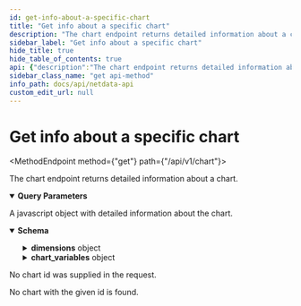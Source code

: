 ```yaml
---
id: get-info-about-a-specific-chart
title: "Get info about a specific chart"
description: "The chart endpoint returns detailed information about a chart."
sidebar_label: "Get info about a specific chart"
hide_title: true
hide_table_of_contents: true
api: {"description":"The chart endpoint returns detailed information about a chart.","parameters":[{"name":"chart","in":"query","description":"The id of the chart as returned by the /charts call.","required":true,"schema":{"type":"string","format":"as returned by /charts","default":"system.cpu"}}],"responses":{"200":{"description":"A javascript object with detailed information about the chart.","content":{"application/json":{"schema":{"type":"object","properties":{"id":{"type":"string","description":"The unique id of the chart."},"name":{"type":"string","description":"The name of the chart."},"type":{"type":"string","description":"The type of the chart. Types are not handled by netdata. You can use this field for anything you like."},"family":{"type":"string","description":"The family of the chart. Families are not handled by netdata. You can use this field for anything you like."},"title":{"type":"string","description":"The title of the chart."},"priority":{"type":"number","description":"The relative priority of the chart. Netdata does not care about priorities. This is just an indication of importance for the chart viewers to sort charts of higher priority (lower number) closer to the top. Priority sorting should only be used among charts of the same type or family."},"enabled":{"type":"boolean","description":"True when the chart is enabled. Disabled charts do not currently collect values, but they may have historical values available."},"units":{"type":"string","description":"The unit of measurement for the values of all dimensions of the chart."},"data_url":{"type":"string","description":"The absolute path to get data values for this chart. You are expected to use this path as the base when constructing the URL to fetch data values for this chart."},"chart_type":{"type":"string","description":"The chart type.","enum":["line","area","stacked"]},"duration":{"type":"number","description":"The duration, in seconds, of the round robin database maintained by netdata."},"first_entry":{"type":"number","description":"The UNIX timestamp of the first entry (the oldest) in the round robin database."},"last_entry":{"type":"number","description":"The UNIX timestamp of the latest entry in the round robin database."},"update_every":{"type":"number","description":"The update frequency of this chart, in seconds. One value every this amount of time is kept in the round robin database."},"dimensions":{"type":"object","description":"An object containing all the chart dimensions available for the chart. This is used as an indexed array. For each pair in the dictionary: the key is the id of the dimension and the value is a dictionary containing the name.","additionalProperties":{"type":"object","properties":{"name":{"type":"string","description":"The name of the dimension"}}}},"chart_variables":{"type":"object","additionalProperties":{"type":"object","properties":{"varname1":{"type":"number","format":"float"},"varname2":{"type":"number","format":"float"}},"title":"chart_variables"}},"green":{"type":"number","nullable":true,"description":"Chart health green threshold."},"red":{"type":"number","nullable":true,"description":"Chart health red threshold."}},"title":"chart"}}}},"400":{"description":"No chart id was supplied in the request."},"404":{"description":"No chart with the given id is found."}},"method":"get","path":"/api/v1/chart","servers":[{"url":"https://registry.my-netdata.io"},{"url":"http://registry.my-netdata.io"},{"url":"http://localhost:19999"}],"info":{"title":"Netdata API","description":"Real-time performance and health monitoring.","version":"1.38"},"postman":{"name":"Get info about a specific chart","description":{"content":"The chart endpoint returns detailed information about a chart.","type":"text/plain"},"url":{"path":["api","v1","chart"],"host":["{{baseUrl}}"],"query":[{"disabled":false,"description":{"content":"(Required) The id of the chart as returned by the /charts call.","type":"text/plain"},"key":"chart","value":""}],"variable":[]},"header":[{"key":"Accept","value":"application/json"}],"method":"GET"}}
sidebar_class_name: "get api-method"
info_path: docs/api/netdata-api
custom_edit_url: null
---
```



<h1 className={"openapi__heading"}>Get info about a specific chart</h1>

<MethodEndpoint method={"get"} path={"/api/v1/chart"}></MethodEndpoint>



The chart endpoint returns detailed information about a chart.

<details style={{"marginBottom":"1rem"}} className={"openapi-markdown__details"} data-collapsed={false} open={true}><summary style={{}}><strong>Query Parameters</strong></summary><div><ul><ParamsItem className={"paramsItem"} param={{"name":"chart","in":"query","description":"The id of the chart as returned by the /charts call.","required":true,"schema":{"type":"string","format":"as returned by /charts","default":"system.cpu"}}}></ParamsItem></ul></div></details><div><div><ApiTabs><TabItem label={"200"} value={"200"}><div>

A javascript object with detailed information about the chart.

</div><div><MimeTabs className={"openapi-tabs__mime"} schemaType={"response"}><TabItem label={"application/json"} value={"application/json"}><SchemaTabs className={"openapi-tabs__schema"}><TabItem label={"Schema"} value={"Schema"}><details style={{}} className={"openapi-markdown__details"} data-collapsed={false} open={true}><summary style={{"textAlign":"left"}}><strong>Schema</strong></summary><div style={{"textAlign":"left","marginLeft":"1rem"}}></div><ul style={{"marginLeft":"1rem"}}><SchemaItem collapsible={false} name={"id"} required={false} schemaName={"string"} qualifierMessage={undefined} schema={{"type":"string","description":"The unique id of the chart."}}></SchemaItem><SchemaItem collapsible={false} name={"name"} required={false} schemaName={"string"} qualifierMessage={undefined} schema={{"type":"string","description":"The name of the chart."}}></SchemaItem><SchemaItem collapsible={false} name={"type"} required={false} schemaName={"string"} qualifierMessage={undefined} schema={{"type":"string","description":"The type of the chart. Types are not handled by netdata. You can use this field for anything you like."}}></SchemaItem><SchemaItem collapsible={false} name={"family"} required={false} schemaName={"string"} qualifierMessage={undefined} schema={{"type":"string","description":"The family of the chart. Families are not handled by netdata. You can use this field for anything you like."}}></SchemaItem><SchemaItem collapsible={false} name={"title"} required={false} schemaName={"string"} qualifierMessage={undefined} schema={{"type":"string","description":"The title of the chart."}}></SchemaItem><SchemaItem collapsible={false} name={"priority"} required={false} schemaName={"number"} qualifierMessage={undefined} schema={{"type":"number","description":"The relative priority of the chart. Netdata does not care about priorities. This is just an indication of importance for the chart viewers to sort charts of higher priority (lower number) closer to the top. Priority sorting should only be used among charts of the same type or family."}}></SchemaItem><SchemaItem collapsible={false} name={"enabled"} required={false} schemaName={"boolean"} qualifierMessage={undefined} schema={{"type":"boolean","description":"True when the chart is enabled. Disabled charts do not currently collect values, but they may have historical values available."}}></SchemaItem><SchemaItem collapsible={false} name={"units"} required={false} schemaName={"string"} qualifierMessage={undefined} schema={{"type":"string","description":"The unit of measurement for the values of all dimensions of the chart."}}></SchemaItem><SchemaItem collapsible={false} name={"data_url"} required={false} schemaName={"string"} qualifierMessage={undefined} schema={{"type":"string","description":"The absolute path to get data values for this chart. You are expected to use this path as the base when constructing the URL to fetch data values for this chart."}}></SchemaItem><SchemaItem collapsible={false} name={"chart_type"} required={false} schemaName={"string"} qualifierMessage={"**Possible values:** [`line`, `area`, `stacked`]"} schema={{"type":"string","description":"The chart type.","enum":["line","area","stacked"]}}></SchemaItem><SchemaItem collapsible={false} name={"duration"} required={false} schemaName={"number"} qualifierMessage={undefined} schema={{"type":"number","description":"The duration, in seconds, of the round robin database maintained by netdata."}}></SchemaItem><SchemaItem collapsible={false} name={"first_entry"} required={false} schemaName={"number"} qualifierMessage={undefined} schema={{"type":"number","description":"The UNIX timestamp of the first entry (the oldest) in the round robin database."}}></SchemaItem><SchemaItem collapsible={false} name={"last_entry"} required={false} schemaName={"number"} qualifierMessage={undefined} schema={{"type":"number","description":"The UNIX timestamp of the latest entry in the round robin database."}}></SchemaItem><SchemaItem collapsible={false} name={"update_every"} required={false} schemaName={"number"} qualifierMessage={undefined} schema={{"type":"number","description":"The update frequency of this chart, in seconds. One value every this amount of time is kept in the round robin database."}}></SchemaItem><SchemaItem collapsible={true} className={"schemaItem"}><details style={{}} className={"openapi-markdown__details"}><summary style={{}}><strong>dimensions</strong><span style={{"opacity":"0.6"}}> object</span></summary><div style={{"marginLeft":"1rem"}}><div style={{"marginTop":".5rem","marginBottom":".5rem"}}>

An object containing all the chart dimensions available for the chart. This is used as an indexed array. For each pair in the dictionary: the key is the id of the dimension and the value is a dictionary containing the name.

</div><SchemaItem collapsible={true} className={"schemaItem"}><details style={{}} className={"openapi-markdown__details"}><summary style={{}}><strong>property name*</strong><span style={{"opacity":"0.6"}}> object</span></summary><div style={{"marginLeft":"1rem"}}><SchemaItem collapsible={false} name={"name"} required={false} schemaName={"string"} qualifierMessage={undefined} schema={{"type":"string","description":"The name of the dimension"}}></SchemaItem></div></details></SchemaItem></div></details></SchemaItem><SchemaItem collapsible={true} className={"schemaItem"}><details style={{}} className={"openapi-markdown__details"}><summary style={{}}><strong>chart_variables</strong><span style={{"opacity":"0.6"}}> object</span></summary><div style={{"marginLeft":"1rem"}}><SchemaItem collapsible={true} className={"schemaItem"}><details style={{}} className={"openapi-markdown__details"}><summary style={{}}><strong>property name*</strong><span style={{"opacity":"0.6"}}> object (chart_variables)</span></summary><div style={{"marginLeft":"1rem"}}><SchemaItem collapsible={false} name={"varname1"} required={false} schemaName={"float"} qualifierMessage={undefined} schema={{"type":"number","format":"float"}}></SchemaItem><SchemaItem collapsible={false} name={"varname2"} required={false} schemaName={"float"} qualifierMessage={undefined} schema={{"type":"number","format":"float"}}></SchemaItem></div></details></SchemaItem></div></details></SchemaItem><SchemaItem collapsible={false} name={"green"} required={false} schemaName={"number"} qualifierMessage={undefined} schema={{"type":"number","nullable":true,"description":"Chart health green threshold."}}></SchemaItem><SchemaItem collapsible={false} name={"red"} required={false} schemaName={"number"} qualifierMessage={undefined} schema={{"type":"number","nullable":true,"description":"Chart health red threshold."}}></SchemaItem></ul></details></TabItem><TabItem label={"Example (from schema)"} value={"Example (from schema)"}><ResponseSamples responseExample={"{\n  \"id\": \"string\",\n  \"name\": \"string\",\n  \"type\": \"string\",\n  \"family\": \"string\",\n  \"title\": \"string\",\n  \"priority\": 0,\n  \"enabled\": true,\n  \"units\": \"string\",\n  \"data_url\": \"string\",\n  \"chart_type\": \"line\",\n  \"duration\": 0,\n  \"first_entry\": 0,\n  \"last_entry\": 0,\n  \"update_every\": 0,\n  \"dimensions\": {},\n  \"chart_variables\": {},\n  \"green\": 0,\n  \"red\": 0\n}"} language={"json"}></ResponseSamples></TabItem></SchemaTabs></TabItem></MimeTabs></div></TabItem><TabItem label={"400"} value={"400"}><div>

No chart id was supplied in the request.

</div><div></div></TabItem><TabItem label={"404"} value={"404"}><div>

No chart with the given id is found.

</div><div></div></TabItem></ApiTabs></div></div>
      